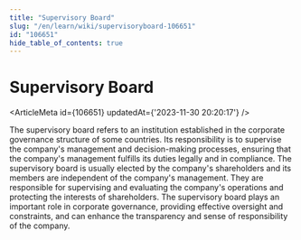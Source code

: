 ```yaml
---
title: "Supervisory Board"
slug: "/en/learn/wiki/supervisoryboard-106651"
id: "106651"
hide_table_of_contents: true
---
```



# Supervisory Board

<ArticleMeta id={106651} updatedAt={'2023-11-30 20:20:17'} />
<div className='border-solid border-b border-t-0 my-4 border-[var(--ifm-color-gray-300)]' />

The supervisory board refers to an institution established in the corporate governance structure of some countries. Its responsibility is to supervise the company's management and decision-making processes, ensuring that the company's management fulfills its duties legally and in compliance. The supervisory board is usually elected by the company's shareholders and its members are independent of the company's management. They are responsible for supervising and evaluating the company's operations and protecting the interests of shareholders. The supervisory board plays an important role in corporate governance, providing effective oversight and constraints, and can enhance the transparency and sense of responsibility of the company.
